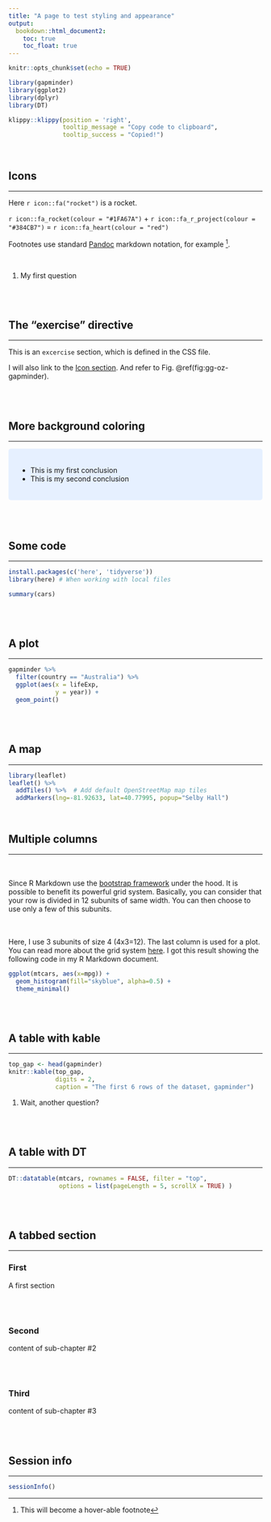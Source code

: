 ```yaml
---
title: "A page to test styling and appearance"
output:
  bookdown::html_document2:
    toc: true
    toc_float: true
---
```


```r
knitr::opts_chunk$set(echo = TRUE)
```

```r
library(gapminder)
library(ggplot2)
library(dplyr)
library(DT)
```

```r
klippy::klippy(position = 'right',
               tooltip_message = "Copy code to clipboard",
               tooltip_success = "Copied!")
```

<br>

## Icons {- #section-icon}
***
Here `r icon::fa("rocket")` is a rocket.

`r icon::fa_rocket(colour = "#1FA67A")` + `r icon::fa_r_project(colour = "#384CB7")` = `r icon::fa_heart(colour = "red")`

<a href="my.pdf"> <i class="fa fa-file-pdf fa-4x"></i></a>

Footnotes use standard [Pandoc](https://pandoc.org/) markdown notation, for example ^[This will become a hover-able footnote].

<br>

<div class="question">
1. My first question 
</div>

<br>
<br>

## The "exercise" directive {.exercise -}
***
This is an `excercise` section, which is defined in the CSS file.

I will also link to the [Icon section](#section-icon).
And refer to Fig. \@ref(fig:gg-oz-gapminder).

<br>
<br>

## More background coloring {-}
***
<style>
div.blue { background-color:#e6f0ff; border-radius: 5px; padding: 20px;}
</style>
<div class = "blue">
- This is my first conclusion
- This is my second conclusion
</div>

<br>
<br>

## Some code {-}
***
```r
install.packages(c('here', 'tidyverse'))
library(here) # When working with local files
```

```r
summary(cars)
```

<br>
<br>

## A plot {-}
***
```r
gapminder %>%
  filter(country == "Australia") %>%
  ggplot(aes(x = lifeExp,
             y = year)) + 
  geom_point()
```

<br>
<br>

## A map {-}
***
``` r
library(leaflet)
leaflet() %>%
  addTiles() %>%  # Add default OpenStreetMap map tiles
  addMarkers(lng=-81.92633, lat=40.77995, popup="Selby Hall")
```

<br>

## Multiple columns {-}
***
<div class = "row">
  
<div class = "col-md-4">
<br><br>Since R Markdown use the [bootstrap framework](https://getbootstrap.com/docs/4.0/layout/grid/) under the hood. It is possible to benefit its powerful grid system. Basically, you can consider that your row is divided in 12 subunits of same width. You can then choose to use only a few of this subunits.
</div>
  
<div class = "col-md-4">
<br><br>Here, I use 3 subunits of size 4 (4x3=12). The last column is used for a plot. You can read more about the grid system [here](bootstrap grid system). I got this result showing the following code in my R Markdown document.
</div>
  
<div class = "col-md-4">
```r
ggplot(mtcars, aes(x=mpg)) +
  geom_histogram(fill="skyblue", alpha=0.5) +
  theme_minimal()
```
</div>
</div>

<br>
<br>

## A table with kable {-}
***
```r
top_gap <- head(gapminder)
knitr::kable(top_gap,
             digits = 2,
             caption = "The first 6 rows of the dataset, gapminder")
```

<div class="question">
1. Wait, another question?
</div>

<br>
<br>

## A table with DT {-}
***
```r
DT::datatable(mtcars, rownames = FALSE, filter = "top",
              options = list(pageLength = 5, scrollX = TRUE) )
```

<br>
<br>

## A tabbed section {- .tabset .tabset-fade .tabset-pills}
***

### First {-}
A first section

<br>
<br>

### Second {-}
content of sub-chapter #2

<br>
<br>

### Third {-}
content of sub-chapter #3

<br>
<br>

## Session info {-}
***
```r
sessionInfo()
```
